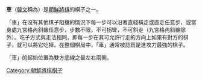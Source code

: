 {{Otheruses|other='''車'''的其他含義|車 (消歧義)}}
'''車'''（[[韓文|韓文]]稱為'''{{lang|ko|차}}'''）是[[朝鮮將棋|朝鮮將棋]]的棋子之一。

「車」在沒有其他棋子阻擋的情況下每一步可以沿著直綫橫走或直走任意步，或當身處九宮格內斜線任意步，步數不限，不可拐彎，不可斜走（九宮格內斜線除外）。吃子方式與走法相同，即每一步在其可允許行走的方向上如果有對方的棋子，就可以將它吃掉。在整個棋局中，「車」通常被認爲是進攻力最強的棋子。

「車」的起始位置為雙方底線之最左右兩側。


[[Category:朝鮮將棋棋子|Category:朝鮮將棋棋子]]